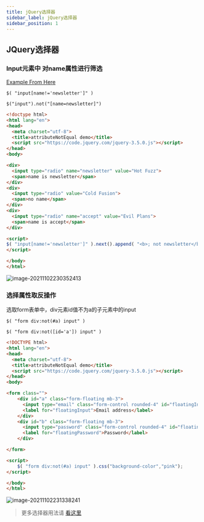 ```yaml
---
title: jQuery选择器
sidebar_label: jQuery选择器
sidebar_position: 1
---
```


## JQuery选择器

### Input元素中 对name属性进行筛选

[Example From Here](https://api.jquery.com/attribute-not-equal-selector/)

`$( "input[name!='newsletter']" )`

`$("input").not("[name=newsletter]")`

```html
<!doctype html>
<html lang="en">
<head>
  <meta charset="utf-8">
  <title>attributeNotEqual demo</title>
  <script src="https://code.jquery.com/jquery-3.5.0.js"></script>
</head>
<body>

<div>
  <input type="radio" name="newsletter" value="Hot Fuzz">
  <span>name is newsletter</span>
</div>
<div>
  <input type="radio" value="Cold Fusion">
  <span>no name</span>
</div>
<div>
  <input type="radio" name="accept" value="Evil Plans">
  <span>name is accept</span>
</div>

<script>
$( "input[name!='newsletter']" ).next().append( "<b>; not newsletter</b>" );
</script>

</body>
</html>
```

![image-20211102230352413](https://s2.loli.net/2023/07/15/ogv7OYWx2DzkytS.png)

### 选择属性取反操作

选取form表单中，div元素id值不为a的子元素中的input

`$( "form div:not(#a) input" )`

`$( "form div:not([id='a']) input" )`

```html
<!DOCTYPE html>
<html lang="en">
<head>
  <meta charset="utf-8">
  <title>attributeNotEqual demo</title>
  <script src="https://code.jquery.com/jquery-3.5.0.js"></script>
</head>
<body>

<form class="">
    <div id="a" class="form-floating mb-3">
      <input type="email" class="form-control rounded-4" id="floatingInput" placeholder="name@example.com">
      <label for="floatingInput">Email address</label>
    </div>
    <div id="b" class="form-floating mb-3">
      <input type="password" class="form-control rounded-4" id="floatingPassword" placeholder="Password">
      <label for="floatingPassword">Password</label>
    </div>

</form>

<script>
    $( "form div:not(#a) input" ).css("background-color","pink");
</script>

</body>
</html>
```

![image-20211102231338241](https://s2.loli.net/2023/07/15/HsKBpjJUXtC2FwG.png)

> 更多选择器用法请 [看这里](https://api.jquery.com/category/selectors/)
